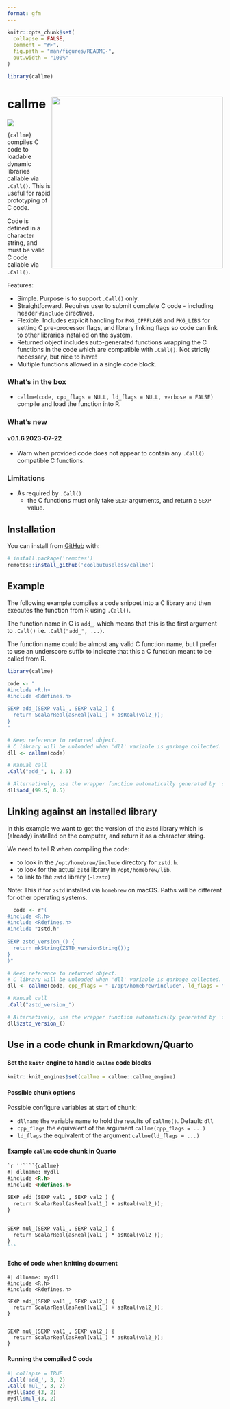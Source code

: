 ```yaml
---
format: gfm
---
```


<!-- README.md is generated from README.Rmd. Please edit that file -->

```r
knitr::opts_chunk$set(
  collapse = FALSE,
  comment = "#>",
  fig.path = "man/figures/README-",
  out.width = "100%"
)

library(callme)
```

# callme <img src="man/figures/logo.png" align="right" height="400/"/>

<!-- badges: start -->
![](https://img.shields.io/badge/cool-useless-green.svg)
<!-- badges: end -->

`{callme}` compiles C code to loadable dynamic libraries callable via `.Call()`.
This is useful for rapid prototyping of C code.

Code is defined in a character string, and must be valid C code callable
via `.Call()`.

Features:

* Simple. Purpose is to support `.Call()` only.
* Straightforward. Requires user to submit complete C code - including header `#include` 
  directives.
* Flexible. Includes explicit handling for `PKG_CPPFLAGS` and `PKG_LIBS` for setting 
  C pre-processor flags, and library linking flags so code can link to other libraries 
  installed on the system.
* Returned object includes auto-generated functions wrapping the C functions in 
  the code which are compatible with `.Call()`.  Not
  strictly necessary, but nice to have!
* Multiple functions allowed in a single code block.

### What's in the box

* `callme(code, cpp_flags = NULL, ld_flags = NULL, verbose = FALSE)` compile and load the function into R.

### What's new

#### v0.1.6  2023-07-22

* Warn when provided code does not appear to contain any `.Call()` compatible C functions.

### Limitations

* As required by `.Call()` 
    * the C functions must only take `SEXP` arguments, and return a `SEXP` value.


## Installation

You can install from [GitHub](https://github.com/coolbutuseless/callme) with:

``` r
# install.package('remotes')
remotes::install_github('coolbutuseless/callme')
```

## Example

The following example compiles a code snippet into a C library and then 
executes the function from R using `.Call()`.

The function name in C is `add_`, which means that this is the first argument to
`.Call()` i.e. `.Call("add_", ...)`.

The function name could be almost any valid C function name, but I prefer to 
use an underscore suffix to indicate that this a C function meant to be called from R.

```r
library(callme)

code <- "
#include <R.h>
#include <Rdefines.h>

SEXP add_(SEXP val1_, SEXP val2_) {
  return ScalarReal(asReal(val1_) + asReal(val2_));
}
"

# Keep reference to returned object.
# C library will be unloaded when 'dll' variable is garbage collected.
dll <- callme(code)

# Manual call
.Call("add_", 1, 2.5)

# Alternatively, use the wrapper function automatically generated by 'callme()'
dll$add_(99.5, 0.5)
```




## Linking against an installed library

In this example we want to get the version of the `zstd` library which is
(already) installed on the computer, and return it as a character string.

We need to tell R when compiling the code:

* to look in the `/opt/homebrew/include` directory for `zstd.h`.
* to look for the actual `zstd` library in `/opt/homebrew/lib`.
* to link to the `zstd` library (`-lzstd`)

Note: This if for `zstd` installed via `homebrew` on macOS.  Paths will 
be different for other operating systems.

```r
  code <- r"(
#include <R.h>
#include <Rdefines.h>
#include "zstd.h"
  
SEXP zstd_version_() {
  return mkString(ZSTD_versionString());
}
)"

# Keep reference to returned object.
# C library will be unloaded when 'dll' variable is garbage collected.
dll <- callme(code, cpp_flags = "-I/opt/homebrew/include", ld_flags = "-L/opt/homebrew/lib -lzstd")

# Manual call
.Call("zstd_version_")

# Alternatively, use the wrapper function automatically generated by 'callme()'
dll$zstd_version_()
```


## Use in a code chunk in Rmarkdown/Quarto

#### Set the `knitr` engine to handle `callme` code blocks

```r
knitr::knit_engines$set(callme = callme::callme_engine)
```


#### Possible chunk options

Possible configure variables at start of chunk:

* `dllname` the variable name to hold the results of `callme()`. Default: `dll`
* `cpp_flags` the equivalent of the argument `callme(cpp_flags = ...)`
* `ld_flags` the equivalent of the argument `callme(ld_flags = ...)`




#### Example `callme` code chunk in Quarto


````markdown
`r ''````{callme}
#| dllname: mydll
#include <R.h>
#include <Rdefines.h>

SEXP add_(SEXP val1_, SEXP val2_) {
  return ScalarReal(asReal(val1_) + asReal(val2_));
}


SEXP mul_(SEXP val1_, SEXP val2_) {
  return ScalarReal(asReal(val1_) * asReal(val2_));
}
```
````

#### Echo of code when knitting document

```callme
#| dllname: mydll
#include <R.h>
#include <Rdefines.h>

SEXP add_(SEXP val1_, SEXP val2_) {
  return ScalarReal(asReal(val1_) + asReal(val2_));
}


SEXP mul_(SEXP val1_, SEXP val2_) {
  return ScalarReal(asReal(val1_) * asReal(val2_));
}
```

#### Running the compiled C code

```r
#| collapse = TRUE
.Call('add_', 3, 2)
.Call('mul_', 3, 2)
mydll$add_(3, 2)
mydll$mul_(3, 2)
```

